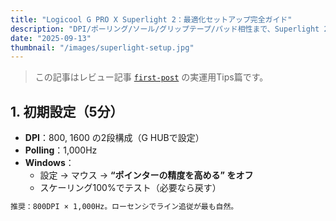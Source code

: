```yaml
---
title: "Logicool G PRO X Superlight 2：最適化セットアップ完全ガイド"
description: "DPI/ポーリング/ソール/グリップテープ/パッド相性まで、Superlight 2 を“買って5分で安定”させる実践手順。"
date: "2025-09-13"
thumbnail: "/images/superlight-setup.jpg"
---
```


> この記事はレビュー記事 [`first-post`](/blog/first-post) の実運用Tips篇です。

## 1. 初期設定（5分）
- **DPI**：800, 1600 の2段構成（G HUBで設定）  
- **Polling**：1,000Hz  
- **Windows**：  
  - 設定 → マウス → **“ポインターの精度を高める” をオフ**  
  - スケーリング100%でテスト（必要なら戻す）

```txt
推奨：800DPI × 1,000Hz。ローセンシでライン追従が最も自然。
